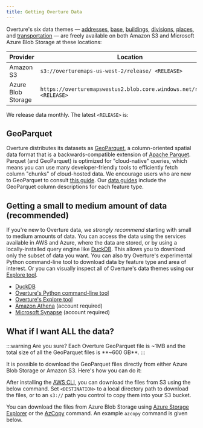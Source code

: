 ```yaml
---
title: Getting Overture Data
---
```



Overture's six data themes &mdash; [addresses](/guides/addresses), [base](/guides/base), [buildings](/guides/buildings), [divisions](/guides/divisions), [places](/guides/places), and [transportation](/guides/transportation) &mdash; are freely available on both Amazon S3 and Microsoft Azure Blob Storage at these locations:

| Provider | Location |
| ------ | -------- |
| Amazon S3 | `s3://overturemaps-us-west-2/release/ <RELEASE>` |
| Azure Blob Storage | `https://overturemapswestus2.blob.core.windows.net/release/ <RELEASE>` |

We release data monthly. The latest `<RELEASE>` is:
<QueryBuilder query="__OVERTURE_RELEASE/" language="text"></QueryBuilder>

## GeoParquet

Overture distributes its datasets as [GeoParquet](https://geoparquet.org/), a column-oriented spatial data format that is a backwards-compatible extension of [Apache Parquet](https://parquet.apache.org/). Parquet (and GeoParquet) is optimized for "cloud-native" queries, which means you can use many developer-friendly tools to efficiently fetch column "chunks" of cloud-hosted data. We encourage users who are new to GeoParquet to consult [this guide](https://guide.cloudnativegeo.org/geoparquet/). Our [data guides](guides) include the GeoParquet column descriptions for each feature type.

## Getting a small to medium amount of data (recommended)

If you're new to Overture data, we _strongly recommend_ starting with small to medium amounts of data. You can access the data using the services available in AWS and Azure, where the data are stored, or by using a locally-installed query engine like [DuckDB](https://duckdb.org/). This allows you to download only the subset of data you want. You can also try Overture's experimental Python command-line tool to download data by feature type and area of interest. Or you can visually inspect all of Overture's data themes using our [Explore tool](https://explore.overturemaps.org/).

- [DuckDB](duckdb)
- [Overture's Python command-line tool](overturemaps-py)
- [Overture's Explore tool](https://explore.overturemaps.org/)
- [Amazon Athena](athena-aws) (account required)
- [Microsoft Synapse](synapse-azure) (account required)


## What if I want ALL the data?

:::warning
Are you sure? Each Overture GeoParquet file is ~1MB and the total size of all the GeoParquet files is **~600 GB**.
:::

It is possible to download the GeoParquet files directly from either Azure Blob Storage or Amazon S3. Here's how you can do it:

After installing the [AWS CLI](https://docs.aws.amazon.com/cli/latest/userguide/getting-started-install.html), you can download the files from S3 using the below command. Set `<DESTINATION>` to a local directory path to download the files, or to an `s3://` path you control to copy them into your S3 bucket.

<QueryBuilder   query="aws s3 cp --region us-west-2 --no-sign-request --recursive s3://overturemaps-us-west-2/release/__OVERTURE_RELEASE/ <DESTINATION>"
                language="text">
</QueryBuilder>

You can download the files from Azure Blob Storage using [Azure Storage Explorer](https://azure.microsoft.com/en-us/products/storage/storage-explorer/) or the [AzCopy](https://learn.microsoft.com/en-us/azure/storage/common/storage-use-azcopy-v10?toc=%2Fazure%2Fstorage%2Fblobs%2Ftoc.json&bc=%2Fazure%2Fstorage%2Fblobs%2Fbreadcrumb%2Ftoc.json#download-azcopy) command. An example `azcopy` command is given below.

<QueryBuilder   query='azcopy copy "https://overturemapswestus2.dfs.core.windows.net/release/__OVERTURE_RELEASE/" "<<local directory path>>"  --recursive'
                language="text">
</QueryBuilder>
